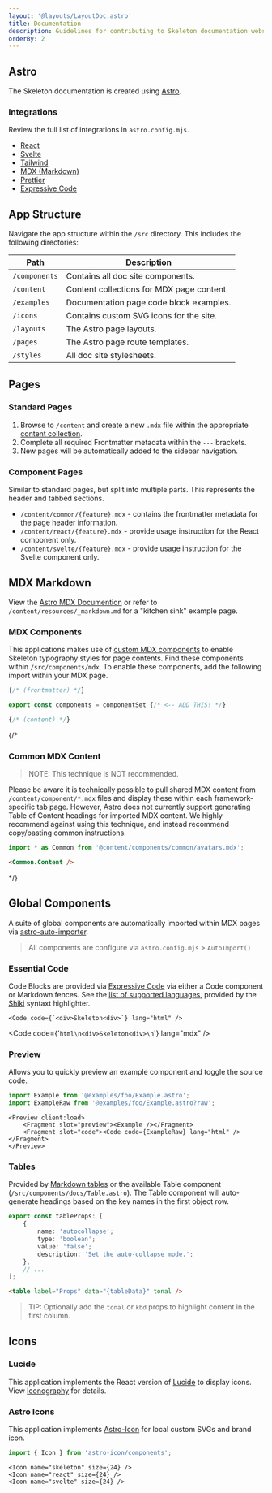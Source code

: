 ```yaml
---
layout: '@layouts/LayoutDoc.astro'
title: Documentation
description: Guidelines for contributing to Skeleton documentation website.
orderBy: 2
---
```



## Astro

The Skeleton documentation is created using [Astro](https://astro.build/).

### Integrations

Review the full list of integrations in `astro.config.mjs`.

- [React](https://docs.astro.build/en/guides/integrations-guide/react/)
- [Svelte](https://docs.astro.build/en/guides/integrations-guide/svelte/)
- [Tailwind](https://docs.astro.build/en/guides/integrations-guide/tailwind/)
- [MDX (Markdown)](https://docs.astro.build/en/guides/markdown-content/)
- [Prettier](https://docs.astro.build/en/editor-setup/#prettier)
- [Expressive Code](https://expressive-code.com/)

## App Structure

Navigate the app structure within the `/src` directory. This includes the following directories:

| Path          | Description                               |
| ------------- | ----------------------------------------- |
| `/components` | Contains all doc site components.         |
| `/content`    | Content collections for MDX page content. |
| `/examples`   | Documentation page code block examples.   |
| `/icons`      | Contains custom SVG icons for the site.   |
| `/layouts`    | The Astro page layouts.                   |
| `/pages`      | The Astro page route templates.           |
| `/styles`     | All doc site stylesheets.                 |

## Pages

### Standard Pages

1. Browse to `/content` and create a new `.mdx` file within the appropriate [content collection](https://docs.astro.build/en/guides/content-collections/).
2. Complete all required Frontmatter metadata within the `---` brackets.
3. New pages will be automatically added to the sidebar navigation.

### Component Pages

Similar to standard pages, but split into multiple parts. This represents the header and tabbed sections.

* `/content/common/{feature}.mdx` - contains the frontmatter metadata for the page header information.
* `/content/react/{feature}.mdx` - provide usage instruction for the React component only.
* `/content/svelte/{feature}.mdx` - provide usage instruction for the Svelte component only.

## MDX Markdown

View the [Astro MDX Documention](https://docs.astro.build/en/guides/markdown-content/) or refer to `/content/resources/_markdown.md` for a "kitchen sink" example page.

### MDX Components

This applications makes use of [custom MDX components](https://mdxjs.com/table-of-components/) to enable Skeleton typography styles for page contents. Find these components within `/src/components/mdx`. To enable these components, add the following import within your MDX page.

```ts
{/* (frontmatter) */}

export const components = componentSet {/* <-- ADD THIS! */}

{/* (content) */}
```

{/*
### Common MDX Content

> NOTE: This technique is NOT recommended.

Please be aware it is technically possible to pull shared MDX content from `/content/component/*.mdx` files and display these within each framework-specific tab page. However, Astro does not currently support generating Table of Content headings for imported MDX content. We highly recommend against using this technique, and instead recommend copy/pasting common instructions.

```ts
import * as Common from '@content/components/common/avatars.mdx';
```
```html
<Common.Content />
```
*/}

## Global Components

A suite of global components are automatically imported within MDX pages via [astro-auto-importer](https://github.com/delucis/astro-auto-import/tree/main/packages/astro-auto-import).

> All components are configure via `astro.config.mjs` > `AutoImport()`

### Essential Code

Code Blocks are provided via [Expressive Code](https://expressive-code.com/) via either a Code component or Markdown fences. See the [list of supported languages](https://github.com/shikijs/textmate-grammars-themes/blob/main/packages/tm-grammars/README.md), provided by the [Shiki](https://shiki.matsu.io/) syntaxt highlighter.

```tsx
<Code code={`<div>Skeleton<div>`} lang="html" />
```

<Code code={'```html\n<div>Skeleton<div>\n```'} lang="mdx" />

### Preview

Allows you to quickly preview an example component and toggle the source code.

```ts
import Example from '@examples/foo/Example.astro';
import ExampleRaw from '@examples/foo/Example.astro?raw';
```

```astro
<Preview client:load>
	<Fragment slot="preview"><Example /></Fragment>
	<Fragment slot="code"><Code code={ExampleRaw} lang="html" /></Fragment>
</Preview>
```

### Tables

Provided by [Markdown tables](https://www.tablesgenerator.com/markdown_tables) or the available Table component (`/src/components/docs/Table.astro`). The Table component will auto-generate headings based on the key names in the first object row.

```ts
export const tableProps: [
	{
		name: 'autocollapse';
		type: 'boolean';
		value: 'false';
		description: 'Set the auto-collapse mode.';
	},
	// ...
];
```

```html
<table label="Props" data="{tableData}" tonal />
```

> TIP: Optionally add the `tonal` or `kbd` props to highlight content in the first column.

## Icons

### Lucide

This application implements the React version of [Lucide](https://lucide.dev/) to display icons. View [Iconography](/design/iconography) for details.

### Astro Icons

This application implements [Astro-Icon](https://www.astroicon.dev/) for local custom SVGs and brand icon.

```ts
import { Icon } from 'astro-icon/components';
```
```tsx
<Icon name="skeleton" size={24} />
<Icon name="react" size={24} />
<Icon name="svelte" size={24} />
```
